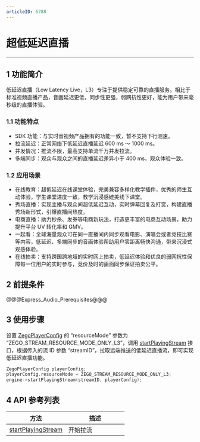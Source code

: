 ```yaml
---
articleID: 6788
---
```

<style>
table th:nth-of-type(1) { min-width: 120px; width: 50%; }
table th:nth-of-type(2) { min-width: 120px; width: 50%; }
table {width: 100%;}
</style>

# 超低延迟直播

---

## 1 功能简介

低延迟直播（Low Latency Live，L3）专注于提供稳定可靠的直播服务。相比于标准视频直播产品，音画延迟更低，同步性更强，弱网抗性更好，能为用户带来毫秒级的直播体验。

### 1.1 功能特点

- SDK 功能：与实时音视频产品拥有的功能一致，暂不支持下行测速。
- 拉流延迟：正常网络下低延迟直播延迟 600 ms ～ 1000 ms。
- 并发情况：推流不限，最高支持单流千万并发拉流。
- 多端同步：观众与观众之间的直播延迟差异小于 400 ms，观众体验一致。

### 1.2 应用场景

- 在线教育：超低延迟在线课堂体验，完美兼容多样化教学插件，优秀的师生互动体验，学生课堂进度一致，教学沉浸感媲美线下课堂。
- 秀场直播：实现主播与观众间超低延迟互动，实时弹幕回复及打赏，构建直播秀场新形式，引爆直播间热度。
- 电商直播：助力秒杀、发券等电商新玩法，打造更丰富的电商互动场景，助力提升平台 UV 转化率和 GMV。
- 一起看：全球海量观众可在同一直播间内同步观看电影、演唱会或者竞技比赛等内容，低延迟、多端同步的音画体验帮助用户零距离畅快沟通，带来沉浸式观感体验。
- 在线拍卖：支持跨国跨地域的实时网上拍卖，低延迟体验和优良的弱网抗性保障每一位用户的实时参与，竞价及时的画面同步保证拍卖公平。

## 2 前提条件

@@@Express_Audio_Prerequisites@@@

## 3 使用步骤

设置 [ZegoPlayerConfig](/zh/api?doc=Express_Audio_SDK_API~CPP_windows~struct~zego-express-zego-player-config) 的 “resourceMode” 参数为 “ZEGO_STREAM_RESOURCE_MODE_ONLY_L3”，调用 [startPlayingStream](/zh/api?doc=Express_Audio_SDK_API~CPP_windows~class~zego-express-i-zego-express-engine#start-playing-stream) 接口，根据传入的流 ID 参数 “streamID”，拉取远端推送的低延迟直播流，即可实现低延迟直播功能。

```c++
ZegoPlayerConfig playerConfig;
playerConfig.resourceMode = ZEGO_STREAM_RESOURCE_MODE_ONLY_L3;
engine->startPlayingStream(streamID, playerConfig);
```

## 4 API 参考列表

| 方法 | 描述 |
|-------|--------|
| [startPlayingStream ](/zh/api?doc=Express_Video_SDK_API~CPP~class~zego-express-i-zego-express-engine#start-playing-stream) | 开始拉流 |
